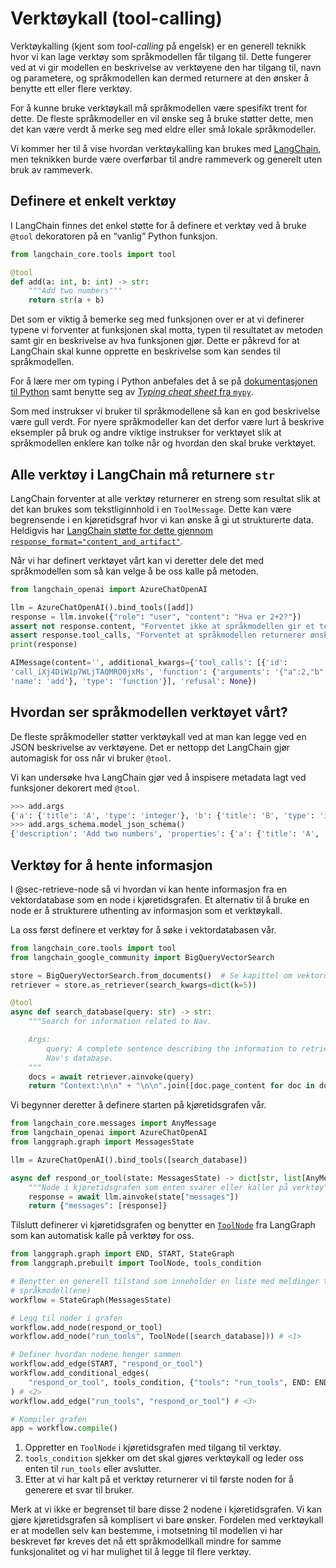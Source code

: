 # Verktøykall (tool-calling) {#sec-tool-calling}

Verktøykalling (kjent som _tool-calling_ på engelsk) er en generell teknikk hvor
vi kan lage verktøy som språkmodellen får tilgang til. Dette fungerer ved at vi
gir modellen en beskrivelse av verktøyene den har tilgang til, navn og
parametere, og språkmodellen kan dermed returnere at den ønsker å benytte ett
eller flere verktøy.

For å kunne bruke verktøykall må språkmodellen være spesifikt trent for dette.
De fleste språkmodeller en vil ønske seg å bruke støtter dette, men det kan være
verdt å merke seg med eldre eller små lokale språkmodeller.

Vi kommer her til å vise hvordan verktøykalling kan brukes med
[LangChain](https://python.langchain.com/docs/concepts/tools/), men teknikken
burde være overførbar til andre rammeverk og generelt uten bruk av rammeverk.

## Definere et enkelt verktøy

I LangChain finnes det enkel støtte for å definere et verktøy ved å bruke
`@tool` dekoratoren på en "vanlig" Python funksjon.

```python
from langchain_core.tools import tool

@tool
def add(a: int, b: int) -> str:
    """Add two numbers"""
    return str(a + b)
```

Det som er viktig å bemerke seg med funksjonen over er at vi definerer typene vi
forventer at funksjonen skal motta, typen til resultatet av metoden samt gir en
beskrivelse av hva funksjonen gjør. Dette er påkrevd for at LangChain skal kunne
opprette en beskrivelse som kan sendes til språkmodellen.

:::{.column-margin}
For å lære mer om typing i Python anbefales det å se på [dokumentasjonen til
Python](https://docs.python.org/3/library/typing.html) samt benytte seg av
[_Typing cheat sheet_ fra
`mypy`](https://mypy.readthedocs.io/en/stable/cheat_sheet_py3.html).
:::

Som med instrukser vi bruker til språkmodellene så kan en god beskrivelse være
gull verdt. For nyere språkmodeller kan det derfor være lurt å beskrive
eksempler på bruk og andre viktige instrukser for verktøyet slik at
språkmodellen enklere kan tolke når og hvordan den skal bruke verktøyet.

:::{.callout-important collapse="true"}
# Alle verktøy i LangChain må returnere `str`
LangChain forventer at alle verktøy returnerer en streng som resultat slik at
det kan brukes som tekstliginnhold i en `ToolMessage`. Dette kan være
begrensende i en kjøretidsgraf hvor vi kan ønske å gi ut strukturerte data.
Heldigvis har [LangChain støtte for dette gjennom
`response_format="content_and_artifact"`](https://python.langchain.com/docs/concepts/tools/#tool-artifacts).
:::

Når vi har definert verktøyet vårt kan vi deretter dele det med språkmodellen
som så kan velge å be oss kalle på metoden.

```python
from langchain_openai import AzureChatOpenAI

llm = AzureChatOpenAI().bind_tools([add])
response = llm.invoke({"role": "user", "content": "Hva er 2+2?"})
assert not response.content, "Forventet ikke at språkmodellen gir et tekstlig svar"
assert response.tool_calls, "Forventet at språkmodellen returnerer ønske om verktøykall"
print(response)
```

```python
AIMessage(content='', additional_kwargs={'tool_calls': [{'id':
'call_iXj4DiW1p7WLjTAQMRO0jxMs', 'function': {'arguments': '{"a":2,"b":2}',
'name': 'add'}, 'type': 'function'}], 'refusal': None})
```

:::{.callout collapse="true"}
## Hvordan ser språkmodellen verktøyet vårt?
De fleste språkmodeller støtter verktøykall ved at man kan legge ved en JSON
beskrivelse av verktøyene. Det er nettopp det LangChain gjør automagisk for oss
når vi bruker `@tool`.

Vi kan undersøke hva LangChain gjør ved å inspisere metadata lagt ved funksjoner
dekorert med `@tool`.

```python
>>> add.args
{'a': {'title': 'A', 'type': 'integer'}, 'b': {'title': 'B', 'type': 'integer'}}
>>> add.args_schema.model_json_schema()
{'description': 'Add two numbers', 'properties': {'a': {'title': 'A', 'type': 'integer'}, 'b': {'title': 'B', 'type': 'integer'}}, 'required': ['a', 'b'], 'title': 'add', 'type': 'object'}
```
:::

## Verktøy for å hente informasjon

I @sec-retrieve-node så vi hvordan vi kan hente informasjon fra en
vektordatabase som en node i kjøretidsgrafen. Et alternativ til å bruke en node
er å strukturere uthenting av informasjon som et verktøykall.

La oss først definere et verktøy for å søke i vektordatabasen vår.

```python
from langchain_core.tools import tool
from langchain_google_community import BigQueryVectorSearch

store = BigQueryVectorSearch.from_documents()  # Se kapittel om vektordatabase
retriever = store.as_retriever(search_kwargs=dict(k=5))

@tool
async def search_database(query: str) -> str:
    """Search for information related to Nav.

    Args:
        query: A complete sentence describing the information to retrieve from
        Nav's database.
    """
    docs = await retriever.ainvoke(query)
    return "Context:\n\n" + "\n\n".join([doc.page_content for doc in docs])
```

Vi begynner deretter å definere starten på kjøretidsgrafen vår.

```python
from langchain_core.messages import AnyMessage
from langchain_openai import AzureChatOpenAI
from langgraph.graph import MessagesState

llm = AzureChatOpenAI().bind_tools([search_database])

async def respond_or_tool(state: MessagesState) -> dict[str, list[AnyMessage]]:
    """Node i kjøretidsgrafen som enten svarer eller kaller på verktøy"""
    response = await llm.ainvoke(state["messages"])
    return {"messages": [response]}
```

Tilslutt definerer vi kjøretidsgrafen og benytter en
[`ToolNode`](https://langchain-ai.github.io/langgraph/reference/agents/#langgraph.prebuilt.tool_node.ToolNode)
fra LangGraph
som kan automatisk kalle på verktøy for oss.

```python
from langgraph.graph import END, START, StateGraph
from langgraph.prebuilt import ToolNode, tools_condition

# Benytter en generell tilstand som inneholder en liste med meldinger til og fra
# språkmodell(ene)
workflow = StateGraph(MessagesState)

# Legg til noder i grafen
workflow.add_node(respond_or_tool)
workflow.add_node("run_tools", ToolNode([search_database])) # <1>

# Definer hvordan nodene henger sammen
workflow.add_edge(START, "respond_or_tool")
workflow.add_conditional_edges(
    "respond_or_tool", tools_condition, {"tools": "run_tools", END: END}
) # <2>
workflow.add_edge("run_tools", "respond_or_tool") # <3>

# Kompiler grafen
app = workflow.compile()
```
1. Oppretter en `ToolNode` i kjøretidsgrafen med tilgang til verktøy.
2. `tools_condition` sjekker om det skal gjøres verktøykall og leder oss enten
til `run_tools` eller avslutter.
3. Etter at vi har kalt på et verktøy returnerer vi til første noden for å
generere et svar til bruker.

Merk at vi ikke er begrenset til bare disse 2 nodene i kjøretidsgrafen. Vi kan
gjøre kjøretidsgrafen så komplisert vi bare ønsker. Fordelen med verktøykall er
at modellen selv kan bestemme, i motsetning til modellen vi har beskrevet før
kreves det nå ett språkmodellkall mindre for samme funksjonalitet og vi har
mulighet til å legge til flere verktøy.
